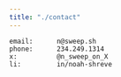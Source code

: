 ```yaml
---
title: "./contact"
---
```


    email:      n@sweep.sh
    phone:      234.249.1314
    x:          @n_sweep_on_X
    li:         in/noah-shreve



